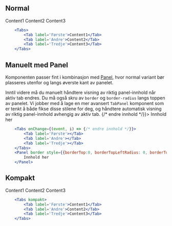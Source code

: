
## Normal

<Example>
    <Tabs>
        <Tab label='Første'>Content1</Tab>
        <Tab label='Andre'>Content2</Tab>
        <Tab label='Tredje'>Content3</Tab>
    </Tabs>
</Example>

```jsx
    <Tabs>
        <Tab label='Første'>Content1</Tab>
        <Tab label='Andre'>Content2</Tab>
        <Tab label='Tredje'>Content3</Tab>
    </Tabs>
```

## Manuelt med Panel

Komponenten passer fint i kombinasjon med [Panel](/components/panel), hvor normal variant bør plasseres 
utenfor og langs øverste kant av panelet.

<Alertstripe type="info">
    Inntil videre må du manuelt håndtere visning av riktig panel-innhold når aktiv tab endres. Du må også skru av
    <code className="inline">border</code> og <code className="inline">border-radius</code> langs toppen av panelet.
    Vi jobber med å lage en mer avansert <code className="inline">TabPanel</code> komponent som er tenkt å både fikse
    disse stilene for deg, og håndtere automatisk visning av riktig panel-innhold avhengig av aktiv tab.
</Alertstripe>

<Example>
    <Tabs onChange={(event, i) => {/* endre innhold */}}>
        <Tab label='Første'></Tab>
        <Tab label='Andre'></Tab>
        <Tab label='Tredje'></Tab>
    </Tabs>
    <Panel border style={{borderTop:0, borderTopLeftRadius: 0, borderTopRightRadius: 0}}>
        Innhold her
    </Panel>
</Example>

```jsx
    <Tabs onChange={(event, i) => {/* endre innhold */}}>
        <Tab label='Første'></Tab>
        <Tab label='Andre'></Tab>
        <Tab label='Tredje'></Tab>
    </Tabs>
    <Panel border style={{borderTop:0, borderTopLeftRadius: 0, borderTopRightRadius: 0}}>
        Innhold her
    </Panel>
```


## Kompakt

<Example>
    <Tabs kompakt>
        <Tab label='Første'>Content1</Tab>
        <Tab label='Andre'>Content2</Tab>
        <Tab label='Tredje'>Content3</Tab>
    </Tabs>
</Example>

```jsx
    <Tabs kompakt>
        <Tab label='Første'>Content1</Tab>
        <Tab label='Andre'>Content2</Tab>
        <Tab label='Tredje'>Content3</Tab>
    </Tabs>
```